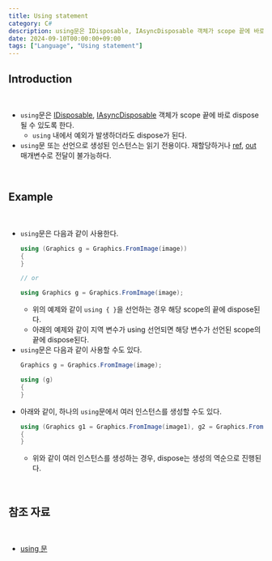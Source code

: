 ```yaml
---
title: Using statement
category: C#
description: using문은 IDisposable, IAsyncDisposable 객체가 scope 끝에 바로 dispose될 수 있도록 한다.
date: 2024-09-10T00:00:00+09:00
tags: ["Language", "Using statement"]
---
```


## Introduction

<br>

- `using`문은 [IDisposable](https://learn.microsoft.com/ko-kr/dotnet/api/system.idisposable?view=net-7.0), [IAsyncDisposable](https://learn.microsoft.com/ko-kr/dotnet/api/system.iasyncdisposable?view=net-7.0) 객체가 scope 끝에 바로 dispose될 수 있도록 한다.
    - `using` 내에서 예외가 발생하더라도 dispose가 된다.
- `using`문 또는 선언으로 생성된 인스턴스는 읽기 전용이다. 재할당하거나 [ref](https://learn.microsoft.com/ko-kr/dotnet/csharp/language-reference/keywords/ref), [out](https://learn.microsoft.com/ko-kr/dotnet/csharp/language-reference/keywords/out-parameter-modifier) 매개변수로 전달이 불가능하다.

<br>

## Example

<br>

- `using`문은 다음과 같이 사용한다.
    ```cs
    using (Graphics g = Graphics.FromImage(image))
    {
    }

    // or

    using Graphics g = Graphics.FromImage(image);
    ```
    - 위의 예제와 같이 `using { }`을 선언하는 경우 해당 scope의 끝에 dispose된다.
    - 아래의 예제와 같이 지역 변수가 using 선언되면 해당 변수가 선언된 scope의 끝에 dispose된다.
- `using`문은 다음과 같이 사용할 수도 있다.
    ```cs
    Graphics g = Graphics.FromImage(image);

    using (g)
    { 
    }
    ```
- 아래와 같이, 하나의 `using`문에서 여러 인스턴스를 생성할 수도 있다.
    ```cs
    using (Graphics g1 = Graphics.FromImage(image1), g2 = Graphics.FromImage(image2))
    {
    }
    ```
    - 위와 같이 여러 인스턴스를 생성하는 경우, dispose는 생성의 역순으로 진행된다.

<br>

## 참조 자료

<br>

- [using 문](https://learn.microsoft.com/ko-kr/dotnet/csharp/language-reference/statements/using)
